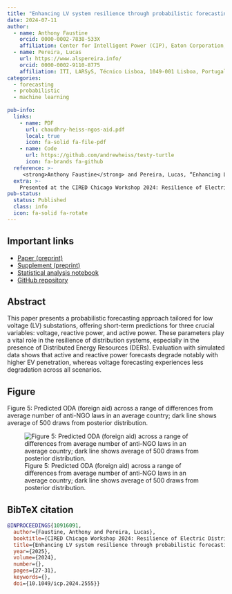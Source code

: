 ```yaml
---
title: "Enhancing LV system resilience through probabilistic forecasting of interdependent variables: voltage, reactive and active power"
date: 2024-07-11
author:
  - name: Anthony Faustine
    orcid: 0000-0002-7838-533X
    affiliation: Center for Intelligent Power (CIP), Eaton Corporation, Dublin, Ireland
  - name: Pereira, Lucas
    url: https://www.alspereira.info/
    orcid: 0000-0002-9110-8775
    affiliation: ITI, LARSyS, Técnico Lisboa, 1049-001 Lisboa, Portugal
categories:
  - forecasting
  - probabilistic
  - machine learning
  
pub-info:
  links:
    - name: PDF
      url: chaudhry-heiss-ngos-aid.pdf
      local: true
      icon: fa-solid fa-file-pdf
    - name: Code
      url: https://github.com/andrewheiss/testy-turtle
      icon: fa-brands fa-github
  reference: >-
     <strong>Anthony Faustine</strong> and Pereira, Lucas, “Enhancing LV system resilience through probabilistic forecasting of interdependent variables: voltage, reactive and active power,” <em> CIRED Chicago Workshop 2024: Resilience of Electric Distribution Systems, Chicago, USA,</em>  2025, pp. 27-31, doi: <a href="https://digital-library.theiet.org/doi/10.1049/icp.2024.2555"><code>10.1049/icp.2024.2555</code></a>
  extra: >-
    Presented at the CIRED Chicago Workshop 2024: Resilience of Electric Distribution Systems
pub-status: 
  status: Published
  class: info
  icon: fa-solid fa-rotate
---
```


## Important links

- [Paper (preprint)](chaudhry-heiss-ngos-aid.pdf)
- [Supplement (preprint)](chaudhry-heiss-ngos-aid-supplement.pdf)
- [Statistical analysis notebook](https://stats.andrewheiss.com/testy-turtle/)
- [GitHub repository](https://github.com/andrewheiss/testy-turtle)


## Abstract

This paper presents a probabilistic forecasting approach tailored for low voltage (LV) substations, offering short-term predictions for three crucial variables: voltage, reactive power, and active power. These parameters play a vital role in the resilience of distribution systems, especially in the presence of Distributed Energy Resources (DERs). Evaluation with simulated data shows that active and reactive power forecasts degrade notably with higher EV penetration, whereas voltage forecasting experiences less degradation across all scenarios.


## Figure

Figure 5: Predicted ODA (foreign aid) across a range of differences from average number of anti-NGO laws in an average country; dark line shows average of 500 draws from posterior distribution.

![Figure 5: Predicted ODA (foreign aid) across a range of differences from average number of anti-NGO laws in an average country; dark line shows average of 500 draws from posterior distribution.](ngos-aid_fig5.png)

## BibTeX citation

```bibtex
@INPROCEEDINGS{10916091,
  author={Faustine, Anthony and Pereira, Lucas},
  booktitle={CIRED Chicago Workshop 2024: Resilience of Electric Distribution Systems}, 
  title={Enhancing LV system resilience through probabilistic forecasting of interdependent variables: voltage, reactive and active power}, 
  year={2025},
  volume={2024},
  number={},
  pages={27-31},
  keywords={},
  doi={10.1049/icp.2024.2555}}
```
